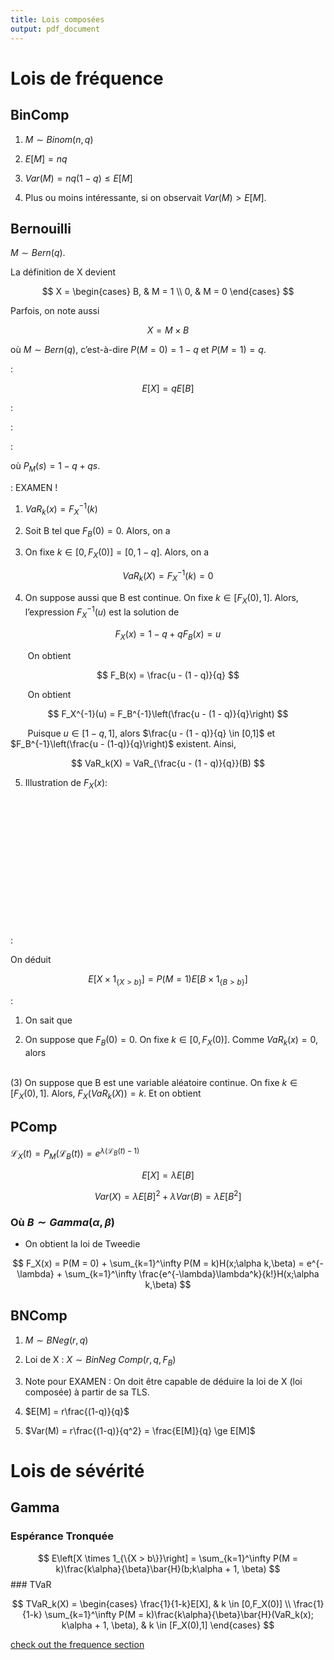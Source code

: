 ```yaml
---
title: Lois composées
output: pdf_document    
---
```

    
# Lois de fréquence {#fréquences}

## BinComp

**\underline{Loi binomiale}**

(1) $M \sim Binom(n,q)$

(2) $E[M] = nq$

(3) $Var(M) = nq(1 - q) \le E[M]$

(4) Plus ou moins intéressante, si on observait $Var(M) > E[M]$.

## Bernouilli
$M \sim Bern(q)$.

La définition de X devient

$$
X =
\begin{cases}
B, & M = 1 \\
0, & M = 0
\end{cases}
$$

Parfois, on note aussi

$$ X = M \times B $$

où $M \sim Bern(q)$, c'est-à-dire $P(M = 0) = 1 - q$ et $P(M = 1) = q$.

\underline{Espérance de X}:

$$ E[X] = qE[B] $$

\underline{Variance de X}:

\begin{align*}
\ Var(x) & = Var(M)E[B]^2 + E[M]Var(B) \\
& = q(1 - q)E[B]^2 + qVar(B)
\end{align*}

\underline{Fonction de répartition de X}:

\begin{align*}
\ F_X(x) & = P(M = 0) + P(M = 1)F_B(x) \\
& = 1 - q + qF_B(x)
\end{align*}

\underline{TLS de X}:

\begin{align*}
\ \mathcal{L}_X(t) & = P_M(\mathcal{L}_B(t)) \\
& = 1 - q + q\mathcal{L}_B(t)
\end{align*}
où $P_M(s) = 1 - q +qs$.

\underline{VaR de X}: EXAMEN !

(1) $VaR_k(x) = F_X^{-1}(k)$

(2) Soit B tel que $F_B(0) = 0$. Alors, on a

\begin{align*}
\ F_X(0) & = 1 - q + qF_B(0) \\
& = 1 - q \\
& = P(M = 0) \\
& = P(X = 0)
\end{align*}

\pagebreak

(3) On fixe $k \in [0, F_X(0)] = [0,1 - q]$. Alors, on a

$$ VaR_k(X) = F_X^{-1}(k) = 0 $$

(4) On suppose aussi que B est continue. On fixe $k \in [F_X(0),1]$. Alors, l'expression $F_X^{-1}(u)$ est la solution de

$$ F_X(x) = 1 - q + qF_B(x) = u $$

\ \ \ \ \ \ \ On obtient

$$ F_B(x) = \frac{u - (1 - q)}{q} $$

\ \ \ \ \ \ \ On obtient

$$ F_X^{-1}(u) = F_B^{-1}\left(\frac{u - (1 - q)}{q}\right) $$

\ \ \ \ \ \ \ Puisque $u \in [1 - q, 1]$, alors $\frac{u - (1 - q)}{q} \in [0,1]$ et $F_B^{-1}\left(\frac{u - (1-q)}{q}\right)$ existent. Ainsi,

$$ VaR_k(X) = VaR_{\frac{u - (1 - q)}{q}}(B) $$

(5) Illustration de $F_X(x)$:

\ \
\ \
\ \
\ \
\ \
\ \
\ \
\ \
\ \
\ \
\ \
\ \

\underline{Espérance tronquée de X}:

On déduit

$$ E[X \times 1_{\{X > b\}}] = P(M = 1)E[B \times 1_{\{B > b\}}] $$

\underline{TVaR de X}:

(1) On sait que

\begin{align*}
\ TVaR_k(x) & = \frac{1}{1 - k} \int_{k}^1 VaR_u(X)du \\
& = \frac{1}{1 - k} E[X \times 1_{\{X > VaR_k(X)\}}] + \frac{1}{1 - k} VaR_k(X)\biggl(F_X(VaR_k(X)) - k)\biggr)
\end{align*}

(2) On suppose que $F_B(0) = 0$. On fixe $k \in [0, F_X(0)]$. Comme $VaR_k(x) = 0$, alors

\begin{align*}
\ TVaR_k(x) & = \frac{1}{1 - k} E[X \times 1_{\{X > 0\}}] \\
& = \frac{1}{1 - k} E[X] \\
& = \frac{1}{1 - k}qE[B]
\end{align*}
\
(3) On suppose que B est une variable aléatoire continue. On fixe $k \in [F_X(0), 1]$. Alors, $F_X(VaR_k(X)) = k$. Et on obtient
\begin{align*}
\ TVaR_k(X) & = \frac{1}{1 - k} E[X \times 1_{\{X > VaR_k(X)\}}] \\
& = \frac{1}{1 - k} P(M = 1)E[B \times 1_{\{B > VaR_k(X)\}}]
\end{align*}


## PComp

$\mathcal{L}_X(t) = P_M(\mathcal{L}_B(t)) = e^{\lambda(\mathcal{L}_B(t) - 1)}$

$$ E[X] = \lambda E[B] $$

$$ Var(X) = \lambda E[B]^2 + \lambda Var(B) = \lambda E[B^2] $$

### Où $B \sim Gamma(\alpha, \beta)$ 

- On obtient la loi de Tweedie

$$ F_X(x) = P(M = 0) + \sum_{k=1}^\infty P(M = k)H(x;\alpha k,\beta) = e^{-\lambda} + \sum_{k=1}^\infty \frac{e^{-\lambda}\lambda^k}{k!}H(x;\alpha k,\beta) $$

## BNComp

**\underline{Loi binomiale négative}**

(1) $M \sim BNeg(r,q)$

(2) Loi de X : $X \sim BinNeg\ Comp(r,q,F_B)$

(3) Note pour EXAMEN : On doit être capable de déduire la loi de X (loi composée) à partir de sa TLS.

(4) $E[M] = r\frac{(1-q)}{q}$

(5) $Var(M) = r\frac{(1-q)}{q^2} = \frac{E[M]}{q} \ge E[M]$

# Lois de sévérité

## Gamma

### Espérance Tronquée

$$ E\left[X \times 1_{\{X > b\}}\right] = \sum_{k=1}^\infty P(M = k)\frac{k\alpha}{\beta}\bar{H}(b;k\alpha + 1, \beta) $$
### TVaR

$$
TVaR_k(X) =
\begin{cases}
\frac{1}{1-k}E[X], & k \in [0,F_X(0)] \\
\frac{1}{1-k} \sum_{k=1}^\infty P(M = k)\frac{k\alpha}{\beta}\bar{H}(VaR_k(x); k\alpha + 1, \beta), & k \in [F_X(0),1]
\end{cases}
$$


[check out the frequence section](#fréquences)